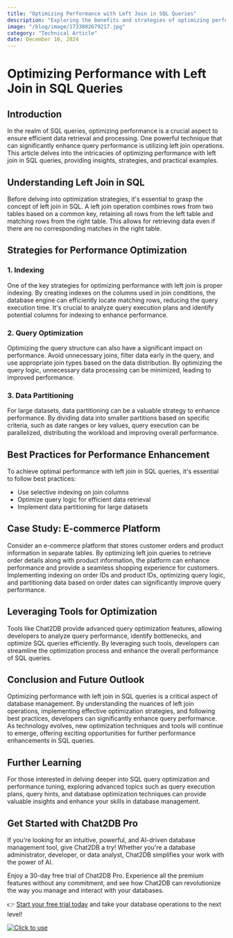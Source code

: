 ```yaml
---
title: "Optimizing Performance with Left Join in SQL Queries"
description: "Exploring the benefits and strategies of optimizing performance using left join in SQL queries."
image: "/blog/image/1733802679217.jpg"
category: "Technical Article"
date: December 10, 2024
---
```


# Optimizing Performance with Left Join in SQL Queries

## Introduction

In the realm of SQL queries, optimizing performance is a crucial aspect to ensure efficient data retrieval and processing. One powerful technique that can significantly enhance query performance is utilizing left join operations. This article delves into the intricacies of optimizing performance with left join in SQL queries, providing insights, strategies, and practical examples.

## Understanding Left Join in SQL

Before delving into optimization strategies, it's essential to grasp the concept of left join in SQL. A left join operation combines rows from two tables based on a common key, retaining all rows from the left table and matching rows from the right table. This allows for retrieving data even if there are no corresponding matches in the right table.

## Strategies for Performance Optimization

### 1. Indexing

One of the key strategies for optimizing performance with left join is proper indexing. By creating indexes on the columns used in join conditions, the database engine can efficiently locate matching rows, reducing the query execution time. It's crucial to analyze query execution plans and identify potential columns for indexing to enhance performance.

### 2. Query Optimization

Optimizing the query structure can also have a significant impact on performance. Avoid unnecessary joins, filter data early in the query, and use appropriate join types based on the data distribution. By optimizing the query logic, unnecessary data processing can be minimized, leading to improved performance.

### 3. Data Partitioning

For large datasets, data partitioning can be a valuable strategy to enhance performance. By dividing data into smaller partitions based on specific criteria, such as date ranges or key values, query execution can be parallelized, distributing the workload and improving overall performance.

## Best Practices for Performance Enhancement

To achieve optimal performance with left join in SQL queries, it's essential to follow best practices:

- Use selective indexing on join columns
- Optimize query logic for efficient data retrieval
- Implement data partitioning for large datasets

## Case Study: E-commerce Platform

Consider an e-commerce platform that stores customer orders and product information in separate tables. By optimizing left join queries to retrieve order details along with product information, the platform can enhance performance and provide a seamless shopping experience for customers. Implementing indexing on order IDs and product IDs, optimizing query logic, and partitioning data based on order dates can significantly improve query performance.

## Leveraging Tools for Optimization

Tools like Chat2DB provide advanced query optimization features, allowing developers to analyze query performance, identify bottlenecks, and optimize SQL queries efficiently. By leveraging such tools, developers can streamline the optimization process and enhance the overall performance of SQL queries.

## Conclusion and Future Outlook

Optimizing performance with left join in SQL queries is a critical aspect of database management. By understanding the nuances of left join operations, implementing effective optimization strategies, and following best practices, developers can significantly enhance query performance. As technology evolves, new optimization techniques and tools will continue to emerge, offering exciting opportunities for further performance enhancements in SQL queries.

## Further Learning

For those interested in delving deeper into SQL query optimization and performance tuning, exploring advanced topics such as query execution plans, query hints, and database optimization techniques can provide valuable insights and enhance your skills in database management.

## Get Started with Chat2DB Pro

If you're looking for an intuitive, powerful, and AI-driven database management tool, give Chat2DB a try! Whether you're a database administrator, developer, or data analyst, Chat2DB simplifies your work with the power of AI.

Enjoy a 30-day free trial of Chat2DB Pro. Experience all the premium features without any commitment, and see how Chat2DB can revolutionize the way you manage and interact with your databases.

👉 [Start your free trial today](https://chat2db.ai/pricing) and take your database operations to the next level!


[![Click to use](/image/blog/bg/chat2db.jpg)](https://chat2db.ai/)
